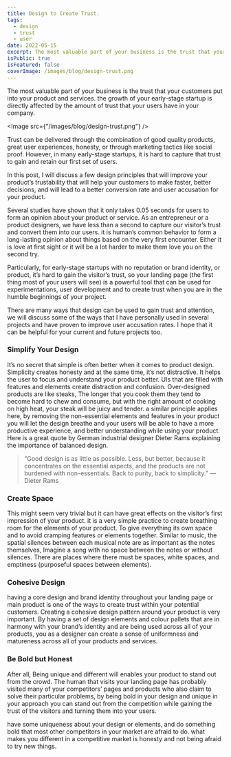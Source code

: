 ```yaml
---
title: Design to Create Trust.
tags:
  - design
  - trust
  - user
date: 2022-05-15
excerpt: The most valuable part of your business is the trust that your customers put into your product and services. the growth of your early-stage startup is directly affected by the amount of trust that your users have in your company.
isPublic: true
isFeatured: false
coverImage: /images/blog/design-trust.png
---
```


The most valuable part of your business is the trust that your customers put into your product and services. the growth of your early-stage startup is directly affected by the amount of trust that your users have in your company.

<Image src={"/images/blog/design-trust.png"} />

Trust can be delivered through the combination of good quality products, great user experiences, honesty, or through marketing tactics like social proof. However, in many early-stage startups, it is hard to capture that trust to gain and retain our first set of users.

In this post, I will discuss a few design principles that will improve your product’s trustability that will help your customers to make faster, better decisions, and will lead to a better conversion rate and user accusation for your product.

Several studies have shown that it only takes 0.05 seconds for users to form an opinion about your product or service. As an entrepreneur or a product designers, we have less than a second to capture our visitor’s trust and convert them into our users. it is human’s common behavior to form a long-lasting opinion about things based on the very first encounter. Either it is love at first sight or it will be a lot harder to make them love you on the second try.

Particularly, for early-stage startups with no reputation or brand identity, or product, it’s hard to gain the visitor’s trust, so your landing page (the first thing most of your users will see) is a powerful tool that can be used for experimentations, user development and to create trust when you are in the humble beginnings of your project.

There are many ways that design can be used to gain trust and attention, we will discuss some of the ways that I have personally used in several projects and have proven to improve user accusation rates. I hope that it can be helpful for your current and future projects too.

### Simplify Your Design

It’s no secret that simple is often better when it comes to product design. Simplicity creates honesty and at the same time, it’s not distractive. It helps the user to focus and understand your product better. UIs that are filled with features and elements create distraction and confusion. Over-designed products are like steaks, The longer that you cook them they tend to become hard to chew and consume, but with the right amount of cooking on high heat, your steak will be juicy and tender. a similar principle applies here, by removing the non-essential elements and features in your product you will let the design breathe and your users will be able to have a more productive experience, and better understanding while using your product. Here is a great quote by German industrial designer Dieter Rams explaining the importance of balanced design.

> “Good design is as little as possible. Less, but better, because it concentrates on the essential aspects, and the products are not burdened with non-essentials. Back to purity, back to simplicity.”
> ― Dieter Rams

### Create Space

This might seem very trivial but it can have great effects on the visitor’s first impression of your product. it is a very simple practice to create breathing room for the elements of your product. To give everything its own space and to avoid cramping features or elements together. Similar to music, the spatial silences between each musical note are as important as the notes themselves, Imagine a song with no space between the notes or without silences. There are places where there must be spaces, white spaces, and emptiness (purposeful spaces between elements).

### Cohesive Design

having a core design and brand identity throughout your landing page or main product is one of the ways to create trust within your potential customers. Creating a cohesive design pattern around your product is very important. By having a set of design elements and colour pallets that are in harmony with your brand’s identity and are being used across all of your products, you as a designer can create a sense of uniformness and matureness across all of your products and services.

### Be Bold but Honest

After all, Being unique and different will enables your product to stand out from the crowd. The human that visits your landing page has probably visited many of your competitors’ pages and products who also claim to solve their particular problems, by being bold in your design and unique in your approach you can stand out from the competition while gaining the trust of the visitors and turning them into your users.

have some uniqueness about your design or elements, and do something bold that most other competitors in your market are afraid to do. what makes you different in a competitive market is honesty and not being afraid to try new things.

